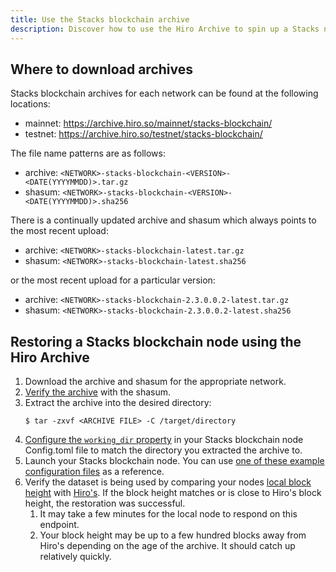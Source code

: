 ```yaml
---
title: Use the Stacks blockchain archive
description: Discover how to use the Hiro Archive to spin up a Stacks node.
---
```


## Where to download archives

Stacks blockchain archives for each network can be found at the following locations:

- mainnet: https://archive.hiro.so/mainnet/stacks-blockchain/
- testnet: https://archive.hiro.so/testnet/stacks-blockchain/

The file name patterns are as follows:

- archive: `<NETWORK>-stacks-blockchain-<VERSION>-<DATE(YYYYMMDD)>.tar.gz`
- shasum: `<NETWORK>-stacks-blockchain-<VERSION>-<DATE(YYYYMMDD)>.sha256`

There is a continually updated archive and shasum which always points to the most recent upload:

- archive: `<NETWORK>-stacks-blockchain-latest.tar.gz`
- shasum: `<NETWORK>-stacks-blockchain-latest.sha256`

or the most recent upload for a particular version:

- archive: `<NETWORK>-stacks-blockchain-2.3.0.0.2-latest.tar.gz`
- shasum: `<NETWORK>-stacks-blockchain-2.3.0.0.2-latest.sha256`

## Restoring a Stacks blockchain node using the Hiro Archive

1. Download the archive and shasum for the appropriate network.
1. [Verify the archive](/resources/archive/verify-archive-data) with the shasum.
1. Extract the archive into the desired directory:
   ```terminal
   $ tar -zxvf <ARCHIVE FILE> -C /target/directory
   ```
1. [Configure the `working_dir` property](https://docs.stacks.co/docs/nodes-and-miners/stacks-node-configuration#node) in your Stacks blockchain node Config.toml file to match the directory you extracted the archive to.
1. Launch your Stacks blockchain node. You can use [one of these example configuration files](https://github.com/stacks-network/stacks-blockchain/tree/master/testnet/stacks-node/conf) as a reference.
1. Verify the dataset is being used by comparing your nodes [local block height](http://localhost:20443/v2/info) with [Hiro's](https://api.hiro.so/v2/info). If the block height matches or is close to Hiro's block height, the restoration was successful.
   1. It may take a few minutes for the local node to respond on this endpoint.
   1. Your block height may be up to a few hundred blocks away from Hiro's depending on the age of the archive. It should catch up relatively quickly.
